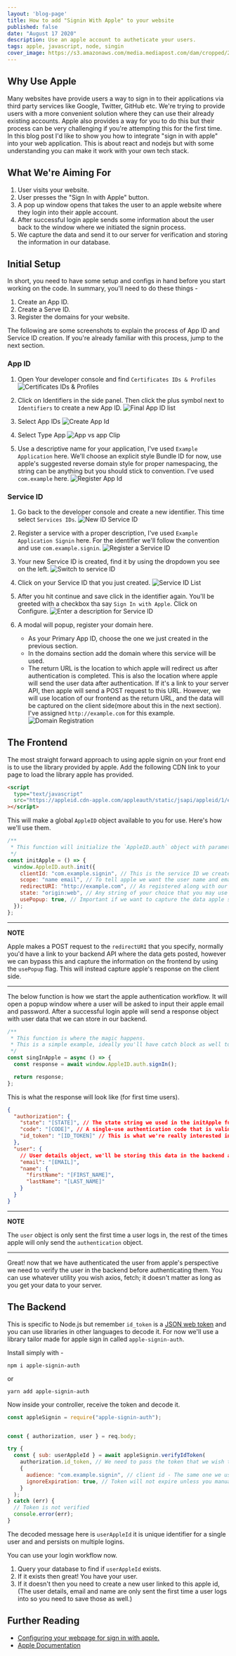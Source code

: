 ```yaml
---
layout: 'blog-page'
title: How to add "Signin With Apple" to your website
published: false
date: "August 17 2020"
description: Use an apple account to autheticate your users.
tags: apple, javascript, node, singin
cover_image: https://s3.amazonaws.com/media.mediapost.com/dam/cropped/2019/06/05/apple-signinbutton-560.JPEG
---
```


## Why Use Apple

Many websites have provide users a way to sign in to their applications via third party services like Google, Twitter, GitHub etc. We're trying to provide users with a more convenient solution where they can use their already existing accounts. Apple also provides a way for you to do this but their process can be very challenging if you're attempting this for the first time. In this blog post I'd like to show you how to integrate "sign in with apple" into your web application. This is about react and nodejs but with some understanding you can make it work with your own tech stack.

## What We're Aiming For

1. User visits your website.
1. User presses the "Sign In with Apple" button.
1. A pop up window opens that takes the user to an apple website where they login into their apple account.
1. After successful login apple sends some information about the user back to the window where we initiated the signin process.
1. We capture the data and send it to our server for verification and storing the information in our database.

## Initial Setup

In short, you need to have some setup and configs in hand before you start working on the code. In summary, you'll need to do these things -

1. Create an App ID.
1. Create a Serve ID.
1. Register the domains for your website.

The following are some screenshots to explain the process of App ID and Service ID creation. If you're already familiar with this process, jump to the next section.

### App ID

1. Open Your developer console and find `Certificates IDs & Profiles`
   ![Certificates IDs & Profiles](https://user-images.githubusercontent.com/18533307/90204174-e533d600-ddff-11ea-8691-22918c1930ed.png)

1. Click on Identifiers in the side panel. Then click the plus symbol next to `Identifiers` to create a new App ID.
   ![Final App ID list](https://user-images.githubusercontent.com/18533307/90203594-c4b74c00-ddfe-11ea-9f44-23041c6624a5.png)

1. Select App IDs
   ![Create App Id](https://user-images.githubusercontent.com/18533307/90203597-c719a600-ddfe-11ea-97fa-f0b502d5ef10.png)

1. Select Type App
   ![App vs app Clip](https://user-images.githubusercontent.com/18533307/90203601-c8e36980-ddfe-11ea-8617-5330cacdfee6.png)

1. Use a descriptive name for your application, I've used `Example Application` here. We'll choose an explicit style Bundle ID for now, use apple's suggested reverse domain style for proper namespacing, the string can be anything but you should stick to convention. I've used `com.example` here.
   ![Register App Id](https://user-images.githubusercontent.com/18533307/90203606-caad2d00-ddfe-11ea-8e7e-75cebaafa08b.png)

### Service ID

1. Go back to the developer console and create a new identifier. This time select `Services IDs`.
   ![New ID Service ID](https://user-images.githubusercontent.com/18533307/90203632-d7ca1c00-ddfe-11ea-8af6-bf006ef36809.png)

1. Register a service with a proper description, I've used `Example Application Signin` here. For the identifier we'll follow the convention and use `com.example.signin`.
   ![Register a Service ID](https://user-images.githubusercontent.com/18533307/90203633-d8fb4900-ddfe-11ea-8a56-f7c83f22990b.png)

1. Your new Service ID is created, find it by using the dropdown you see on the left.
   ![Switch to service ID](https://user-images.githubusercontent.com/18533307/90203610-cc76f080-ddfe-11ea-9642-1dbeaf2f069d.png)

1. Click on your Service ID that you just created.
   ![Service ID List](https://user-images.githubusercontent.com/18533307/90203637-da2c7600-ddfe-11ea-9bb5-f1bf28f36a45.png)

1. After you hit continue and save click in the identifier again. You'll be greeted with a checkbox tha say `Sign In with Apple`. Click on Configure.
   ![Enter a description for Service ID](https://user-images.githubusercontent.com/18533307/90203615-cda81d80-ddfe-11ea-8bb2-5a9ba5a6504f.png)

1. A modal will popup, register your domain here.
   - As your Primary App ID, choose the one we just created in the previous section.
   - In the domains section add the domain where this service will be used.
   - The return URL is the location to which apple will redirect us after authentication is completed. This is also the location where apple will send the user data after authentication. If it's a link to your server API, then apple will send a POST request to this URL. However, we will use location of our frontend as the return URL, and the data will be captured on the client side(more about this in the next section). I've assigned `http://example.com` for this example.
     ![Domain Registration](https://user-images.githubusercontent.com/18533307/90203626-d6005880-ddfe-11ea-921a-c4cc3eaf6f1c.png)

## The Frontend

The most straight forward approach to using apple signin on your front end is to use the library provided by apple. Add the following CDN link to your page to load the library apple has provided.

```html
<script
  type="text/javascript"
  src="https://appleid.cdn-apple.com/appleauth/static/jsapi/appleid/1/en_US/appleid.auth.js"
></script>
```

This will make a global `AppleID` object available to you for use. Here's how we'll use them.

```js
/**
 * This function will initialize the `AppleID.auth` object with parameter we pass in.
 */
const initApple = () => {
  window.AppleID.auth.init({
    clientId: "com.example.signin", // This is the service ID we created.
    scope: "name email", // To tell apple we want the user name and emails fields in the response it sends us.
    redirectURI: "http://example.com", // As registered along with our service ID
    state: "origin:web", // Any string of your choice that you may use for some logic. It's optional and you may omit it.
    usePopup: true, // Important if we want to capture the data apple sends on the client side.
  });
};
```

---

**NOTE**

Apple makes a POST request to the `redirectURI` that you specify, normally you'd have a link to your backend API where the data gets posted, however we can bypass this and capture the information on the frontend by using the `usePopup` flag. This will instead capture apple's response on the client side.

---

The below function is how we start the apple authentication workflow. It will open a popup window where a user will be asked to input their apple email and password.
After a successful login apple will send a response object with user data that we can store in our backend.

```js
/**
 * This function is where the magic happens.
 * This is a simple example, ideally you'll have catch block as well to handle authentication failure.
 */
const singInApple = async () => {
  const response = await window.AppleID.auth.signIn();

  return response;
};
```

This is what the response will look like (for first time users).

```json
{
  "authorization": {
    "state": "[STATE]", // The state string we used in the initApple function
    "code": "[CODE]", // A single-use authentication code that is valid for five minutes. We won't be using this for now.
    "id_token": "[ID_TOKEN]" // This is what we're really interested in. This is JSON web token we'll be decoding in the backend.
  },
  "user": {
    // User details object, we'll be storing this data in the backend as well.
    "email": "[EMAIL]",
    "name": {
      "firstName": "[FIRST_NAME]",
      "lastName": "[LAST_NAME]"
    }
  }
}
```

---

**NOTE**

The `user` object is only sent the first time a user logs in, the rest of the times apple will only send the `authentication` object.

---

Great! now that we have authenticated the user from apple's perspective we need to verify the user in the backend before authenticating them. You can use whatever utility you wish axios, fetch; it doesn't matter as long as you get your data to your server.

## The Backend

This is specific to Node.js but remember `id_token` is a [JSON web token](https://www.jsonwebtoken.io/) and you can use libraries in other languages to decode it.
For now we'll use a library tailor made for apple sign in called `apple-signin-auth`.

Install simply with -

```shell
npm i apple-signin-auth
```

or

```shell
yarn add apple-signin-auth
```

Now inside your controller, receive the token and decode it.

```js
const appleSignin = require("apple-signin-auth");


const { authorization, user } = req.body;

try {
  const { sub: userAppleId } = await appleSignin.verifyIdToken(
    authorization.id_token, // We need to pass the token that we wish to decode.
    {
      audience: "com.example.signin", // client id - The same one we used  on the frontend, this is the secret key used for encoding and decoding the token.
      ignoreExpiration: true, // Token will not expire unless you manually do so.
    }
  );
} catch (err) {
  // Token is not verified
  console.error(err);
}
```

The decoded message here is `userAppleId` it is unique identifier for a single user and and persists on multiple logins.

You can use your login workflow now.

1. Query your database to find if `userAppleId` exists.
1. If it exists then great! You have your user.
1. If it doesn't then you need to create a new user linked to this apple id, (The user details, email and name are only sent the first time a user logs into so you need to save those as well.)

## Further Reading

- [Configuring your webpage for sign in with apple.](https://developer.apple.com/documentation/sign_in_with_apple/sign_in_with_apple_js/configuring_your_webpage_for_sign_in_with_apple)
- [Apple Documentation](https://help.apple.com/developer-account/?lang=en#/devde676e696)
